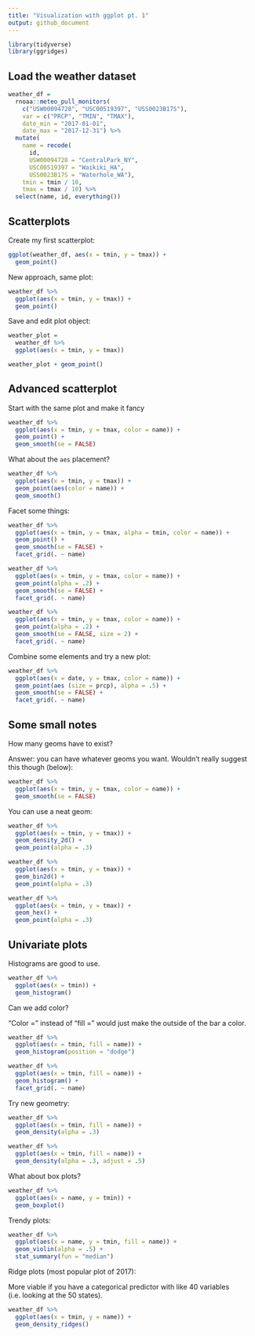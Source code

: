 ```yaml
---
title: "Visualization with ggplot pt. 1"
output: github_document
---
```


```r
library(tidyverse)
library(ggridges)
```

## Load the weather dataset

```r
weather_df = 
  rnoaa::meteo_pull_monitors(
    c("USW00094728", "USC00519397", "USS0023B17S"),
    var = c("PRCP", "TMIN", "TMAX"), 
    date_min = "2017-01-01",
    date_max = "2017-12-31") %>%
  mutate(
    name = recode(
      id, 
      USW00094728 = "CentralPark_NY", 
      USC00519397 = "Waikiki_HA",
      USS0023B17S = "Waterhole_WA"),
    tmin = tmin / 10,
    tmax = tmax / 10) %>%
  select(name, id, everything())
```

## Scatterplots

Create my first scatterplot:

```r
ggplot(weather_df, aes(x = tmin, y = tmax)) + 
  geom_point()
```

New approach, same plot:

```r
weather_df %>% 
  ggplot(aes(x = tmin, y = tmax)) +
  geom_point()
```

Save and edit plot object:

```r
weather_plot =
  weather_df %>% 
  ggplot(aes(x = tmin, y = tmax))

weather_plot + geom_point()
```

## Advanced scatterplot

Start with the same plot and make it fancy

```r
weather_df %>% 
  ggplot(aes(x = tmin, y = tmax, color = name)) +
  geom_point() + 
  geom_smooth(se = FALSE)
```

What about the `aes` placement?

```r
weather_df %>% 
  ggplot(aes(x = tmin, y = tmax)) +
  geom_point(aes(color = name)) +
  geom_smooth()
```

Facet some things:

```r
weather_df %>% 
  ggplot(aes(x = tmin, y = tmax, alpha = tmin, color = name)) +
  geom_point() + 
  geom_smooth(se = FALSE) +
  facet_grid(. ~ name)

weather_df %>% 
  ggplot(aes(x = tmin, y = tmax, color = name)) +
  geom_point(alpha = .2) + 
  geom_smooth(se = FALSE) +
  facet_grid(. ~ name)

weather_df %>% 
  ggplot(aes(x = tmin, y = tmax, color = name)) +
  geom_point(alpha = .2) + 
  geom_smooth(se = FALSE, size = 2) +
  facet_grid(. ~ name)
```

Combine some elements and try a new plot:

```r
weather_df %>% 
  ggplot(aes(x = date, y = tmax, color = name)) +
  geom_point(aes (size = prcp), alpha = .5) +
  geom_smooth(se = FALSE) +
  facet_grid(. ~ name)
```

## Some small notes

How many geoms have to exist?

Answer: you can have whatever geoms you want. Wouldn't really suggest this though (below):

```r
weather_df %>% 
  ggplot(aes(x = tmin, y = tmax, color = name)) +
  geom_smooth(se = FALSE)
```

You can use a neat geom:

```r
weather_df %>% 
  ggplot(aes(x = tmin, y = tmax)) +
  geom_density_2d() +
  geom_point(alpha = .3)

weather_df %>% 
  ggplot(aes(x = tmin, y = tmax)) +
  geom_bin2d() +
  geom_point(alpha = .3)

weather_df %>% 
  ggplot(aes(x = tmin, y = tmax)) +
  geom_hex() +
  geom_point(alpha = .3)
```

## Univariate plots

Histograms are good to use.

```r
weather_df %>% 
  ggplot(aes(x = tmin)) +
  geom_histogram()
```

Can we add color?

"Color =" instead of "fill =" would just make the outside of the bar a color.

```r
weather_df %>% 
  ggplot(aes(x = tmin, fill = name)) +
  geom_histogram(position = "dodge")

weather_df %>% 
  ggplot(aes(x = tmin, fill = name)) +
  geom_histogram() +
  facet_grid(. ~ name)
```

Try new geometry:

```r
weather_df %>% 
  ggplot(aes(x = tmin, fill = name)) +
  geom_density(alpha = .3)

weather_df %>% 
  ggplot(aes(x = tmin, fill = name)) +
  geom_density(alpha = .3, adjust = .5)
```

What about box plots?

```r
weather_df %>% 
  ggplot(aes(x = name, y = tmin)) +
  geom_boxplot()
```

Trendy plots:

```r
weather_df %>% 
  ggplot(aes(x = name, y = tmin, fill = name)) +
  geom_violin(alpha = .5) +
  stat_summary(fun = "median")
```

Ridge plots (most popular plot of 2017):

More viable if you have a categorical predictor with like 40 variables (i.e. looking at the 50 states).

```r
weather_df %>% 
  ggplot(aes(x = tmin, y = name)) +
  geom_density_ridges()
```


